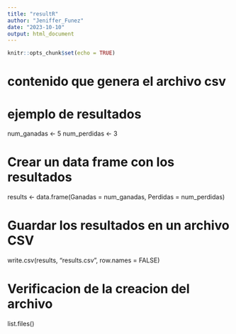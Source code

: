 ```yaml
---
title: "resultR"
author: "Jeniffer_Funez"
date: "2023-10-10"
output: html_document
---
```


```r
knitr::opts_chunk$set(echo = TRUE)
```
# contenido que genera el archivo csv

# ejemplo de resultados
num_ganadas <- 5
num_perdidas <- 3

# Crear un data frame con los resultados
results <- data.frame(Ganadas = num_ganadas, Perdidas = num_perdidas)

# Guardar los resultados en un archivo CSV
write.csv(results, "results.csv", row.names = FALSE)

# Verificacion de la creacion del archivo
list.files()

